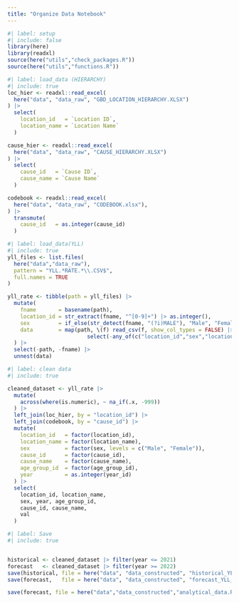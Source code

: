 ```yaml
---
title: "Organize Data Notebook"
---
```


```r
#| label: setup
#| include: false
library(here)
library(readxl)
source(here("utils","check_packages.R"))
source(here("utils","functions.R"))
```

```r
#| label: load_data (HIERARCHY)
#| include: true
loc_hier <- readxl::read_excel(
  here("data", "data_raw", "GBD_LOCATION_HIERARCHY.XLSX")
) |>
  select(
    location_id   = `Location ID`,
    location_name = `Location Name`
  )

cause_hier <- readxl::read_excel(
  here("data", "data_raw", "CAUSE_HIERARCHY.XLSX")
) |>
  select(
    cause_id   = `Cause ID`,
    cause_name = `Cause Name`
  )

codebook <- readxl::read_excel(
  here("data", "data_raw", "CODEBOOK.xlsx"),
) |> 
  transmute(
    cause_id   = as.integer(cause_id)
  )
```

```r
#| label: load_data(YLL)
#| include: true
yll_files <- list.files(
  here("data","data_raw"),
  pattern = "YLL.*RATE.*\\.CSV$",
  full.names = TRUE
)

yll_rate <- tibble(path = yll_files) |>
  mutate(
    fname       = basename(path),
    location_id = str_extract(fname, "^[0-9]+") |> as.integer(),
    sex         = if_else(str_detect(fname, "(?i)MALE"), "Male", "Female"),
    data        = map(path, \(f) read_csv(f, show_col_types = FALSE) |> 
                         select(-any_of(c("location_id","sex","location_name"))))
  ) |>
  select(-path, -fname) |>
  unnest(data)
```

```r
#| label: clean data
#| include: true

cleaned_dataset <- yll_rate |> 
  mutate(
    across(where(is.numeric), ~ na_if(.x, -999))
  ) |> 
  left_join(loc_hier, by = "location_id") |> 
  left_join(codebook, by = "cause_id") |> 
  mutate(
    location_id   = factor(location_id),
    location_name = factor(location_name),
    sex           = factor(sex, levels = c("Male", "Female")),
    cause_id      = factor(cause_id),
    cause_name    = factor(cause_name),
    age_group_id  = factor(age_group_id),
    year          = as.integer(year_id)
  ) |> 
  select(
    location_id, location_name,
    sex, year, age_group_id,
    cause_id, cause_name,
    val
  )

```

```r
#| label: Save
#| include: true


historical <- cleaned_dataset |> filter(year <= 2021)
forecast   <- cleaned_dataset |> filter(year >= 2022)
save(historical, file = here("data", "data_constructed", "historical_YLL_rate.RData"))
save(forecast,   file = here("data", "data_constructed", "forecast_YLL_rate.RData"))

save(forecast, file = here("data","data_constructed","analytical_data.RData"))
```